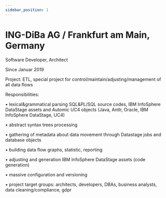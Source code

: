 ```yaml
---
sidebar_position: 1
---
```


# ING-DiBa AG / Frankfurt am Main, Germany

Software Developer, Architect

Since Januar 2019

Project: ETL, special project for control/maintain/adjusting/management of all data flows

Responsibilities:

• lexical&grammatical parsing SQL&PL/SQL source codes, IBM InfoSphere DataStage assets and Automic UC4 objects (Java, Antlr, Oracle, IBM InfoSphere DataStage, UC4)

• abstract syntax trees processing

• gathering of metadata about data movement through Datastage jobs and database objects

• building data flow graphs, statistic, reporting

• adjusting and generation IBM InfoSphere DataStage assets (code generation)

• massive configuration and versioning

• project target groups: architects, developers, DBAs, business analysts, data cleaning/compliance, gdpr
